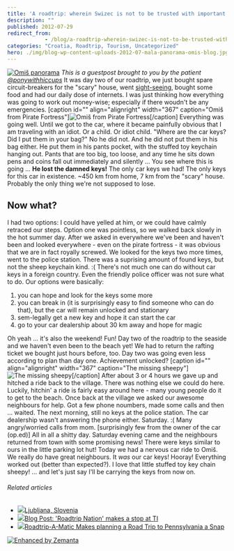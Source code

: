 ```yaml
---
title: 'A roadtrip: wherein Swizec is not to be trusted with important objects without supervision'
description: ""
published: 2012-07-29
redirect_from: 
            - /blog/a-roadtrip-wherein-swizec-is-not-to-be-trusted-with-important-objects-without-supervision/swizec/4923
categories: "Croatia, Roadtrip, Tourism, Uncategorized"
hero: ./img/blog-wp-content-uploads-2012-07-mala-panorama-omis-blog.jpg
---
```


[![Omiš panorama](./img/Omis-panoramaeb4cc7.jpeg "Omiš panorama")](./img/blog-wp-content-uploads-2012-07-mala-panorama-omis-blog.jpg) _This is a guestpost brought to you by the patient [@ponywithhiccups](http://twitter.com/ponywithhiccups)_ It was day two of our roadtrip, we just bought spare circuit-breakers for the "scary" house, went [sight-seeing](http://tz-omis.hr/content/view/56/72/lang,hr/), bought some food and had our daily dose of internets. I was just thinking how everything was going to work out money-wise; especially if there woudn't be any emergencies. \[caption id="" align="alignright" width="367" caption="Omiš from Pirate Fortress"]![Omiš from Pirate Fortress](http://distilleryimage6.instagram.com/b5debbfad96611e1b00112313800c5e4_7.jpg "Omiš from Pirate Fortress")\[/caption] Everything was going well. Until we got to the car, where it became painfully obvious that I am traveling with an idiot. Or a child. Or idiot child. "Where are the car keys? Did I put them in your bag?" No he did not. And he did not put them in his bag either. He put them in his pants pocket, with the stuffed toy keychain hanging out. Pants that are too big, too loose, and any time he sits down pens and coins fall out immediately and silently ... You see where this is going ... **He lost the damned keys!** The only car keys we had! The only keys for this car in existence. ~450 km from home, 7 km from the "scary" house. Probably the only thing we're not supposed to lose.

## Now what?

I had two options: I could have yelled at him, or we could have calmly retraced our steps. Option one was pointless, so we walked back slowly in the hot summer day. After we asked in everywhere we've been and haven't been and looked everywhere - even on the pirate fortress - it was obvious that we are in fact royally screwed. We looked for the keys two more times, went to the police station. There was a suprising amount of found keys, but not the sheep keychain kind. :( There's not much one can do without car keys in a foreign country. Even the friendly police officer was not sure what to do. Our options were basically:

1.  you can hope and look for the keys some more
2.  you can break in (it is surprisingly easy to find someone who can do that), but the car will remain unlocked and stationary
3.  sem-legally get a new key and hope it can start the car
4.  go to your car dealership about 30 km away and hope for magic

Oh yeah ... it's also the weekend! Fun! Day two of the roadtrip to the seaside and we haven't even been to the beach yet! We had to return the rafting ticket we bought just hours before, too. Day two was going even less according to plan than day one. Achievement unlocked? \[caption id="" align="alignright" width="367" caption="The missing sheepy"]![The missing sheepy](http://distilleryimage8.instagram.com/4dc8013cd96811e194471231380ff9db_7.jpg "The missing sheepy")\[/caption] After about 3 or 4 hours we gave up and hitched a ride back to the village. There was nothing else we could do here. Luckily, hitchin' a ride is fairly easy around here - many young people do it to get to the beach. Once back at the village we asked our awesome neighbours for help. Got a few phone noumbers, made some calls and then ... waited. The next morning, still no keys at the police station. The car dealership wasn't answering the phone either. Saturday. :( Many angry/worried calls from mom. \[surprisingly few from the owner of the car (op.ed)] All in all a shitty day. Saturday evening came and the neighbours returned from town with some promising news! There were keys similar to ours in the little parking lot hut! Today we had a nervous car ride to Omiš. We really do have great neighbours. It _was_ our car keys! Hooray! Everything worked out (better than expected?). I love that little stuffed toy key chain sheepy! ... and let's just say I'll be carrying the keys from now on.

###### Related articles

-   [![](http://i.zemanta.com/102172824_80_80.jpg)](http://robertbasic.com/blog/ljubljana-slovenia)[Ljubljana, Slovenia](http://robertbasic.com/blog/ljubljana-slovenia)
-   [![](http://i.zemanta.com/noimg_15_80_80.jpg)](http://e2e.ti.com/blogs_/b/aroundti/archive/2012/07/25/39-roadtrip-nation-39-makes-a-stop-at-ti.aspx)[Blog Post: 'Roadtrip Nation' makes a stop at TI](http://e2e.ti.com/blogs_/b/aroundti/archive/2012/07/25/39-roadtrip-nation-39-makes-a-stop-at-ti.aspx)
-   [![](http://i.zemanta.com/93339089_80_80.jpg)](http://www.sippycupchronicles.com/2012/06/roadtrip-matic-makes-planning-road-trip.html)[Roadtrip-A-Matic Makes planning a Road Trip to Pennsylvania a Snap](http://www.sippycupchronicles.com/2012/06/roadtrip-matic-makes-planning-road-trip.html)

[![Enhanced by Zemanta](http://img.zemanta.com/zemified_e.png?x-id=61e00912-b607-4d64-ae11-c9523bf9844d)](http://www.zemanta.com/?px "Enhanced by Zemanta")
